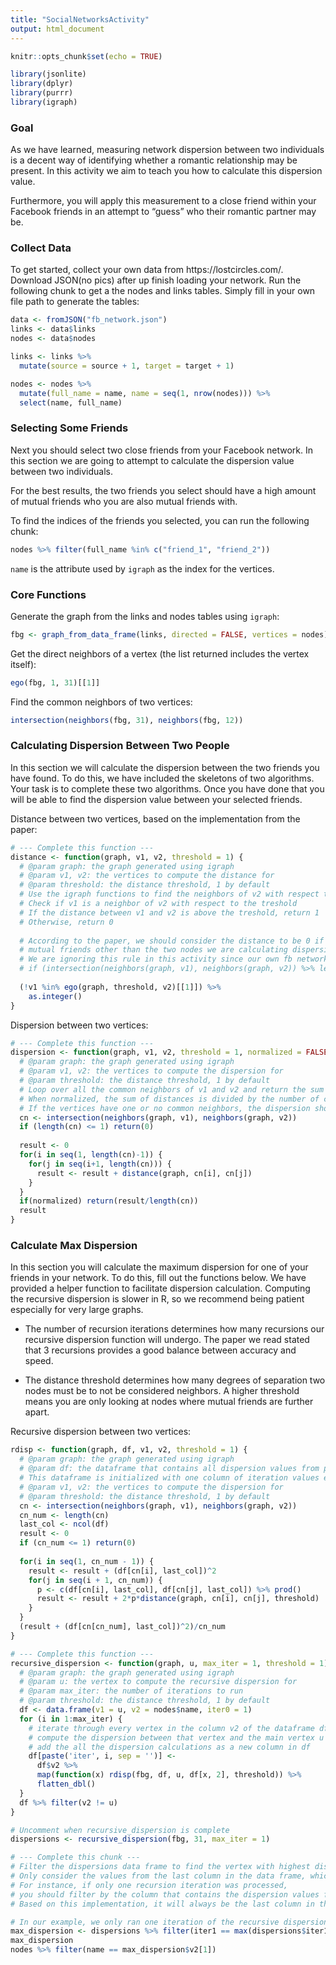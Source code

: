 ```yaml
---
title: "SocialNetworksActivity"
output: html_document
---
```


```r
knitr::opts_chunk$set(echo = TRUE)
```

```r
library(jsonlite)
library(dplyr)
library(purrr)
library(igraph)
```

### Goal

As we have learned, measuring network dispersion between two individuals is a decent way of identifying whether a romantic relationship may be present. In this activity we aim to teach you how to calculate this dispersion value. 

Furthermore, you will apply this measurement to a close friend within your Facebook friends in an attempt to "guess" who their romantic partner may be. 

### Collect Data

To get started, collect your own data from https://lostcircles.com/. Download JSON(no pics) after up finish loading your network. Run the following chunk to get a the nodes and links tables. Simply fill in your own file path to generate the tables:

```r
data <- fromJSON("fb_network.json")
links <- data$links
nodes <- data$nodes

links <- links %>%
  mutate(source = source + 1, target = target + 1)

nodes <- nodes %>% 
  mutate(full_name = name, name = seq(1, nrow(nodes))) %>%
  select(name, full_name)
```

### Selecting Some Friends

Next you should select two close friends from your Facebook network. In this section we are going to attempt to calculate the dispersion value between two individuals. 

For the best results, the two friends you select should have a high amount of mutual friends who you are also mutual friends with. 

To find the indices of the friends you selected, you can run the following chunk:

```r
nodes %>% filter(full_name %in% c("friend_1", "friend_2"))
```

`name` is the attribute used by `igraph` as the index for the vertices.

### Core Functions

Generate the graph from the links and nodes tables using `igraph`:

```r
fbg <- graph_from_data_frame(links, directed = FALSE, vertices = nodes)
```

Get the direct neighbors of a vertex (the list returned includes the vertex itself):

```r
ego(fbg, 1, 31)[[1]]
```

Find the common neighbors of two vertices:

```r
intersection(neighbors(fbg, 31), neighbors(fbg, 12))
```

### Calculating Dispersion Between Two People

In this section we will calculate the dispersion between the two friends you have found. To do this, we have included the skeletons of two algorithms. Your task is to complete these two algorithms. Once you have done that you will be able to find the dispersion value between your selected friends.

Distance between two vertices, based on the implementation from the paper:

```r
# --- Complete this function ---
distance <- function(graph, v1, v2, threshold = 1) {
  # @param graph: the graph generated using igraph
  # @param v1, v2: the vertices to compute the distance for
  # @param threshold: the distance threshold, 1 by default
  # Use the igraph functions to find the neighbors of v2 with respect to the treshold
  # Check if v1 is a neighbor of v2 with respect to the treshold
  # If the distance between v1 and v2 is above the treshold, return 1
  # Otherwise, return 0
  
  # According to the paper, we should consider the distance to be 0 if the two nodes have
  # mutual friends other than the two nodes we are calculating dispersion of.
  # We are ignoring this rule in this activity since our own fb network has limited scale
  # if (intersection(neighbors(graph, v1), neighbors(graph, v2)) %>% length() > 2) return(0)
  
  (!v1 %in% ego(graph, threshold, v2)[[1]]) %>%
    as.integer()
}
```

Dispersion between two vertices:

```r
# --- Complete this function ---
dispersion <- function(graph, v1, v2, threshold = 1, normalized = FALSE) {
  # @param graph: the graph generated using igraph
  # @param v1, v2: the vertices to compute the dispersion for
  # @param threshold: the distance threshold, 1 by default
  # Loop over all the common neighbors of v1 and v2 and return the sum of their distances
  # When normalized, the sum of distances is divided by the number of common neighbors
  # If the vertices have one or no common neighbors, the dispersion should be set to 0
  cn <- intersection(neighbors(graph, v1), neighbors(graph, v2))
  if (length(cn) <= 1) return(0)
  
  result <- 0
  for(i in seq(1, length(cn)-1)) {
    for(j in seq(i+1, length(cn))) {
      result <- result + distance(graph, cn[i], cn[j])
    }
  }
  if(normalized) return(result/length(cn))
  result
}
```

### Calculate Max Dispersion

In this section you will calculate the maximum dispersion for one of your friends in your network. To do this, fill out the functions below. We have provided a helper function to facilitate dispersion calculation. Computing the recursive dispersion is slower in R, so we recommend being patient especially for very large graphs.

* The number of recursion iterations determines how many recursions our recursive dispersion function will undergo. The paper we read stated that 3 recursions provides a good balance between accuracy and speed.

* The distance threshold determines how many degrees of separation two nodes must be to not be considered neighbors. A higher threshold means you are only looking at nodes where mutual friends are further apart.

Recursive dispersion between two vertices:

```r
rdisp <- function(graph, df, v1, v2, threshold = 1) {
  # @param graph: the graph generated using igraph
  # @param df: the dataframe that contains all dispersion values from previous iterations
  # This dataframe is initialized with one column of iteration values equal to 1
  # @param v1, v2: the vertices to compute the dispersion for
  # @param threshold: the distance threshold, 1 by default
  cn <- intersection(neighbors(graph, v1), neighbors(graph, v2))
  cn_num <- length(cn)
  last_col <- ncol(df)
  result <- 0
  if (cn_num <= 1) return(0)
  
  for(i in seq(1, cn_num - 1)) {
    result <- result + (df[cn[i], last_col])^2
    for(j in seq(i + 1, cn_num)) {
      p <- c(df[cn[i], last_col], df[cn[j], last_col]) %>% prod()
      result <- result + 2*p*distance(graph, cn[i], cn[j], threshold)
    }
  }
  (result + (df[cn[cn_num], last_col])^2)/cn_num
}

# --- Complete this function ---
recursive_dispersion <- function(graph, u, max_iter = 1, threshold = 1) {
  # @param graph: the graph generated using igraph
  # @param u: the vertex to compute the recursive dispersion for
  # @param max_iter: the number of iterations to run
  # @param threshold: the distance threshold, 1 by default
  df <- data.frame(v1 = u, v2 = nodes$name, iter0 = 1)
  for (i in 1:max_iter) {
    # iterate through every vertex in the column v2 of the dataframe df
    # compute the dispersion between that vertex and the main vertex u using the function above
    # add the all the dispersion calculations as a new column in df
    df[paste('iter', i, sep = '')] <-
      df$v2 %>% 
      map(function(x) rdisp(fbg, df, u, df[x, 2], threshold)) %>% 
      flatten_dbl()
  }
  df %>% filter(v2 != u)
}
```

```r
# Uncomment when recursive_dispersion is complete
dispersions <- recursive_dispersion(fbg, 31, max_iter = 1)

# --- Complete this chunk ---
# Filter the dispersions data frame to find the vertex with highest dispersion value
# Only consider the values from the last column in the data frame, which matches the values from the last recursion iteration
# For instance, if only one recursion iteration was processed, 
# you should filter by the column that contains the dispersion values from that column.
# Based on this implementation, it will always be the last column in the data frame

# In our example, we only ran one iteration of the recursive dispersion
max_dispersion <- dispersions %>% filter(iter1 == max(dispersions$iter1))
max_dispersion
nodes %>% filter(name == max_dispersion$v2[1])
```





